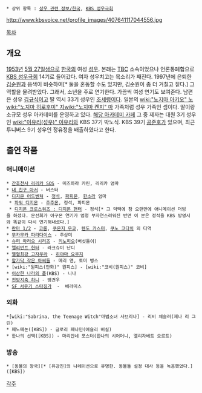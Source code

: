  * 상위 항목 : [[성우 관련 정보/한국]], [[KBS 성우극회]]

http://www.kbsvoice.net/profile_images/407641117044556.jpg

[[목차]]
== 개요 ==
[[1953년]] [[5월 27일]]생으로 [[한국]]의 여성 [[성우]]. 본래는 [[TBC]] 소속이었으나 언론통폐합으로 [[KBS 성우극회]] 14기로 들어갔다. 여자 성우치고는 목소리가 째진다. 1997년에 은퇴한 [[김순원]]과 음색이 비슷하여[* 둘을 혼동할 수도 있지만, 김순원이 좀 더 거칠고 짙다.] 그 역할을 물려받았다. 그래서, 소년을 주로 연기한다. 가끔씩 여성 연기도 보여준다. 남편은 성우 [[김규식]]이고 딸 역시 33기 성우인 [[조세령]]이다. 일본의 [[wiki:"노지마 아키오" 노]][[wiki:"노지마 히로후미" 지]][[wiki:"노지마 켄지" 마]] 가족처럼 성우 가족인 셈이다. 딸이랑 소규모 성우 아카데미를 운영하고 있다. [http://cafe.daum.net/MagicVoiceyou 해당 아카데미 카페] 그 중 제자는 대원 3기 성우인 [[wiki:"이유리(성우)" 이유리]]와 KBS 37기 박노식. KBS 39기 [[공준호]]가 있으며, 최근 투니버스 9기 성우인 정유정을 배출하였다고 한다.

== 출연 작품 ==
=== 애니메이션 ===
 * [[간호천사 리리카 SOS]] - 미즈하라 카린, 리리카 엄마
 * [[내 친구 아서]] - 버스터
 * [[디지몬 어드벤쳐]] - [[정석]], [[파피몬]], [[한소라]] 엄마
  * [[파워 디지몬]] - [[추추몬]], 정석, 파피몬
  * [[디지몬 크로스워즈 : 디지몬 헌터]] - 정석[* 그 덕택에 참 오랜만에 애니메이션 더빙을 하셨다. 문선희가 아구몬 연기가 엄청 부자연스러워진 반면 이 분은 정석을 KBS 방영시와 똑같이 다시 연기해내셨다.]
 * [[란마 1/2]] - [[코롱]], [[쿠온지 우쿄]], [[텐도 카스미]], [[쿠노 코다치]] 외 다역
 * [[무카무카 파라다이스]] - 추상미
 * [[슈퍼 마리오 시리즈]] - [[키노피오]](버섯돌이)
 * [[엘리먼트 헌터]] - 라크슈미 난디
 * [[열혈최강 고자우라]] - [[히야마 요우지]]
 * [[왈가닥 작은 아씨들]] - 메리 앤, 토미 뱅스
 * [wiki:"원피스(만화)" 원피스] - [wiki:"코비(원피스)" 코비]
 * [[이상한 나라의 폴]](KBS) - 니나
 * [[천방지축 하니]] - 맹견우
 * [[SF 서유기 스타징가]]  -  베라미스

=== 외화 ===
 *[wiki:"Sabrina, the Teenage Witch"마법소녀 사브리나] - 리비 체슬러(제나 리 그린)
 * 페노메논([KBS]) - 글로리 페나민(애슐리 버실)
 * 한나의 선택([KBS]) - 마리안네 포스터(한나의 시어머니, 엘리자베트 오르트)

=== 방송 ===
 * [동물의 왕국][* [유강진]의 나레이션으로 유명한. 동물들 설정 대사 등을 녹음했었다.]([KBS])

[[각주]]
